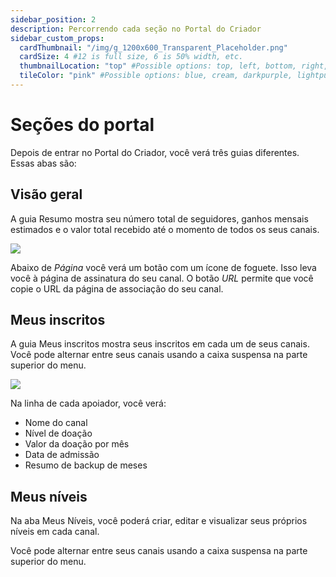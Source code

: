 ```yaml
---
sidebar_position: 2
description: Percorrendo cada seção no Portal do Criador
sidebar_custom_props:
  cardThumbnail: "/img/g_1200x600_Transparent_Placeholder.png"
  cardSize: 4 #12 is full size, 6 is 50% width, etc.
  thumbnailLocation: "top" #Possible options: top, left, bottom, right, none
  tileColor: "pink" #Possible options: blue, cream, darkpurple, lightpurple, mauve, orange, pink, none
---
```


# Seções do portal

Depois de entrar no Portal do Criador, você verá três guias diferentes. Essas abas são:

## Visão geral

A guia Resumo mostra seu número total de seguidores, ganhos mensais estimados e o valor total recebido até o momento de todos os seus canais.

![](https://i.imgur.com/Q4e0snp.png)

Abaixo de *Página* você verá um botão com um ícone de foguete. Isso leva você à página de assinatura do seu canal. O botão *URL* permite que você copie o URL da página de associação do seu canal.

## Meus inscritos

A guia Meus inscritos mostra seus inscritos em cada um de seus canais. Você pode alternar entre seus canais usando a caixa suspensa na parte superior do menu.

![](https://i.imgur.com/pqleT9y.png)

Na linha de cada apoiador, você verá:

- Nome do canal
- Nível de doação
- Valor da doação por mês
- Data de admissão
- Resumo de backup de meses

## Meus níveis

Na aba Meus Níveis, você poderá criar, editar e visualizar seus próprios níveis em cada canal.

Você pode alternar entre seus canais usando a caixa suspensa na parte superior do menu.
